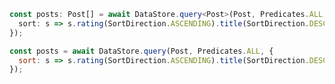 <BlockSwitcher>
<Block name="TypeScript"></Block>

```ts
const posts: Post[] = await DataStore.query<Post>(Post, Predicates.ALL, {
  sort: s => s.rating(SortDirection.ASCENDING).title(SortDirection.DESCENDING)
});
```

</Block>
<Block name="JavaScript">

```js
const posts = await DataStore.query(Post, Predicates.ALL, {
  sort: s => s.rating(SortDirection.ASCENDING).title(SortDirection.DESCENDING)
});
```

</Block>
</BlockSwitcher>